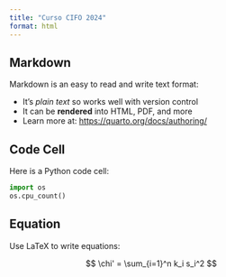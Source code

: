 ```yaml
---
title: "Curso CIFO 2024"
format: html
---
```


## Markdown

Markdown is an easy to read and write text format:

-   It's *plain text* so works well with version control
-   It can be **rendered** into HTML, PDF, and more
-   Learn more at: <https://quarto.org/docs/authoring/>

## Code Cell

Here is a Python code cell:

```python
import os
os.cpu_count()
```

## Equation

Use LaTeX to write equations:

$$
\chi' = \sum_{i=1}^n k_i s_i^2
$$